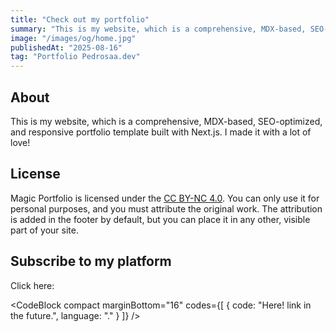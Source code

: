 ```yaml
---
title: "Check out my portfolio"
summary: "This is my website, which is a comprehensive, MDX-based, SEO-optimized, and responsive portfolio template built with Next.js. I made it with a lot of love!"
image: "/images/og/home.jpg"
publishedAt: "2025-08-16"
tag: "Portfolio Pedrosaa.dev"
---
```


## About

This is my website, which is a comprehensive, MDX-based, SEO-optimized, and responsive portfolio template built with Next.js. I made it with a lot of love!

## License

Magic Portfolio is licensed under the [CC BY-NC 4.0](https://creativecommons.org/licenses/by-nc/4.0/). You can only use it for personal purposes, and you must attribute the original work. The attribution is added in the footer by default, but you can place it in any other, visible part of your site.


## Subscribe to my platform

Click here:

<CodeBlock compact marginBottom="16" codes={[
  {
    code: "Here! link in the future.",
    language: "."
  }
]} />
